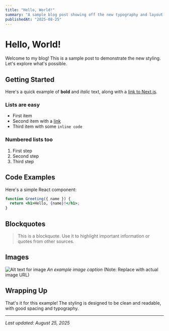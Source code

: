 ```yaml
---
title: "Hello, World!"
summary: "A sample blog post showing off the new typography and layout."
publishedAt: "2025-08-25"
---
```


# Hello, World!

Welcome to my blog! This is a sample post to demonstrate the new styling. Let's explore what's possible.

## Getting Started

Here's a quick example of **bold** and _italic_ text, along with a [link to Next.js](https://nextjs.org).

### Lists are easy

- First item
- Second item with a [link](#)
- Third item with some `inline code`

### Numbered lists too

1. First step
2. Second step
3. Third step

## Code Examples

Here's a simple React component:

```jsx
function Greeting({ name }) {
  return <h1>Hello, {name}!</h1>;
}
```

## Blockquotes

> This is a blockquote. Use it to highlight important information or quotes from other sources.

## Images

![Alt text for image](/placeholder.svg)
_An example image caption_ (Note: Replace with actual image URL)

## Wrapping Up

That's it for this example! The styling is designed to be clean and readable, with good spacing and typography.

---

_Last updated: August 25, 2025_
